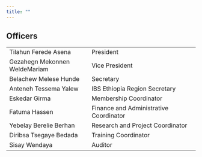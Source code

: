 ```yaml
---
title: ""
---
```


## **Officers**

|                               |                                        |
|-------------------------------|----------------------------------------|
| Tilahun Ferede Asena          | President                              |
| Gezahegn Mekonnen WeldeMariam | Vice President                         |
| Belachew Melese Hunde         | Secretary                              |
| Anteneh Tessema Yalew         | IBS Ethiopia Region Secretary          |
| Eskedar Girma                 | Membership Coordinator                 |
| Fatuma Hassen                 | Finance and Administrative Coordinator |
| Yebelay Berelie Berhan        | Research and Project Coordinator       |
| Diribsa Tsegaye Bedada        | Training Coordinator                   |
| Sisay Wendaya                 | Auditor                                |
